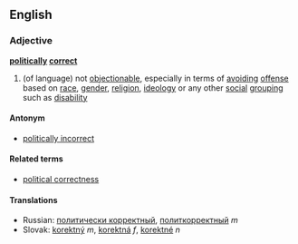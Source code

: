 == English ==
=== Adjective ===
{{wikipediapar|political correctness}}
'''[[politically]] [[correct]]'''

#(of language) not [[objectionable]], especially in terms of [[avoiding]] [[offense]] based on [[race]], [[gender]], [[religion]], [[ideology]] or any other [[social]] [[grouping]] such as [[disability]]

====Antonym====
*[[politically incorrect]]

====Related terms====
*[[political correctness]]

==== Translations ====
*Russian: [[политически корректный]], [[политкорректный]] ''m''
*Slovak: [[korektný]] ''m'', [[korektná]] ''f'', [[korektné]] ''n''